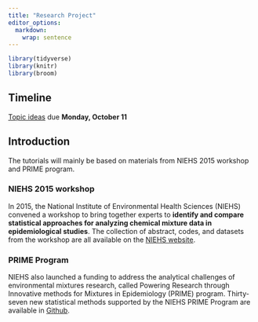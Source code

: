 ```yaml
---
title: "Research Project"
editor_options:
  markdown:
    wrap: sentence
---
```


```r
library(tidyverse)
library(knitr)
library(broom)
```


## Timeline 

[Topic ideas](#topic-ideas) due **Monday, October 11**

## Introduction 

The tutorials will mainly be based on materials from NIEHS 2015 workshop and PRIME program. 

### NIEHS 2015 workshop

In 2015, the National Institute of Environmental Health Sciences (NIEHS) convened a workshop to bring together experts to **identify and compare statistical approaches for analyzing chemical mixture data in epidemiological studies**. The collection of abstract, codes, and datasets from the workshop are all available on the [NIEHS website](https://www.niehs.nih.gov/news/events/pastmtg/2015/statistical/index.cfm). 

### PRIME Program

NIEHS also launched a funding to address the analytical challenges of environmental mixtures research, called Powering Research through Innovative methods for Mixtures in Epidemiology (PRIME) program. Thirty-seven new statistical methods supported by the NIEHS PRIME Program are available in [Github](https://github.com/niehs-prime/).


